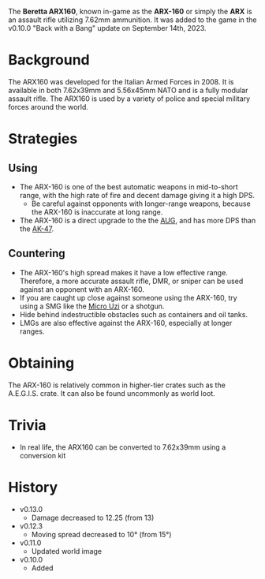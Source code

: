 The **Beretta ARX160**, known in-game as the **ARX-160** or simply the **ARX** is an assault rifle utilizing 7.62mm ammunition. It was added to the game in the v0.10.0 "Back with a Bang" update on September 14th, 2023.

# Background
The ARX160 was developed for the Italian Armed Forces in 2008. It is available in both 7.62x39mm and 5.56x45mm NATO and is a fully modular assault rifle. The ARX160 is used by a variety of police and special military forces around the world.

# Strategies
## Using
- The ARX-160 is one of the best automatic weapons in mid-to-short range, with the high rate of fire and decent damage giving it a high DPS.
  - Be careful against opponents with longer-range weapons, because the ARX-160 is inaccurate at long range.
- The ARX-160 is a direct upgrade to the the [AUG](/weapons/guns/aug), and has more DPS than the [AK-47](/weapons/guns/ak47).

## Countering
- The ARX-160's high spread makes it have a low effective range. Therefore, a more accurate assault rifle, DMR, or sniper can be used against an opponent with an ARX-160.
- If you are caught up close against someone using the ARX-160, try using a SMG like the [Micro Uzi](/weapons/guns/micro_uzi) or a shotgun.
- Hide behind indestructible obstacles such as containers and oil tanks.
- LMGs are also effective against the ARX-160, especially at longer ranges.

# Obtaining
The ARX-160 is relatively common in higher-tier crates such as the A.E.G.I.S. crate. It can also be found uncommonly as world loot.

# Trivia
- In real life, the ARX160 can be converted to 7.62x39mm using a conversion kit

# History
- v0.13.0
  - Damage decreased to 12.25 (from 13)
- v0.12.3
  - Moving spread decreased to 10° (from 15°)
- v0.11.0
  - Updated world image
- v0.10.0
  - Added
